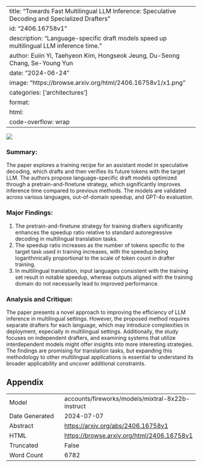 
---
title: "Towards Fast Multilingual LLM Inference: Speculative Decoding and Specialized Drafters"
id: "2406.16758v1"
description: "Language-specific draft models speed up multilingual LLM inference time."
author: Euiin Yi, Taehyeon Kim, Hongseok Jeung, Du-Seong Chang, Se-Young Yun
date: "2024-06-24"
image: "https://browse.arxiv.org/html/2406.16758v1/x1.png"
categories: ['architectures']
format:
  html:
    code-overflow: wrap
---

![](https://browse.arxiv.org/html/2406.16758v1/x1.png)

### Summary:

The paper explores a training recipe for an assistant model in speculative decoding, which drafts and then verifies its future tokens with the target LLM. The authors propose language-specific draft models optimized through a pretrain-and-finetune strategy, which significantly improves inference time compared to previous methods. The models are validated across various languages, out-of-domain speedup, and GPT-4o evaluation.

### Major Findings:

1. The pretrain-and-finetune strategy for training drafters significantly enhances the speedup ratio relative to standard autoregressive decoding in multilingual translation tasks.
2. The speedup ratio increases as the number of tokens specific to the target task used in training increases, with the speedup being logarithmically proportional to the scale of token count in drafter training.
3. In multilingual translation, input languages consistent with the training set result in notable speedup, whereas outputs aligned with the training domain do not necessarily lead to improved performance.

### Analysis and Critique:

The paper presents a novel approach to improving the efficiency of LLM inference in multilingual settings. However, the proposed method requires separate drafters for each language, which may introduce complexities in deployment, especially in multilingual settings. Additionally, the study focuses on independent drafters, and examining systems that utilize interdependent models might offer insights into more interesting strategies. The findings are promising for translation tasks, but expanding this methodology to other multilingual applications is essential to understand its broader applicability and uncover additional constraints.

## Appendix

|          |          |
|----------|----------|
| Model     | accounts/fireworks/models/mixtral-8x22b-instruct       |
| Date Generated     | 2024-07-07       |
| Abstract | [https://arxiv.org/abs/2406.16758v1](https://arxiv.org/abs/2406.16758v1)        |
| HTML     | [https://browse.arxiv.org/html/2406.16758v1](https://browse.arxiv.org/html/2406.16758v1)       |
| Truncated       | False       |
| Word Count       | 6782       |